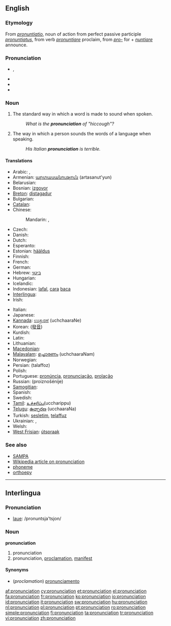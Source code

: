 {{wikipedia}}
{{selfref|See also [[Wiktionary:Pronunciation key|Wiktionary's pronunciation key]]}}
==English==

===Etymology===
From {{etyl|la}} ''[[pronuntiatio]]'', noun of action from perfect passive participle ''[[pronuntiatus]]'', from verb ''[[pronuntiare]]'' proclaim, from ''[[pro-]]'' for + ''[[nuntiare]]'' announce.

===Pronunciation===
* {{IPA|/pɹəˌnʌnsiˈeɪʃən/}}, {{SAMPA|/pr@%nVnsi"eIS@n/}}
<!--No! This is incorrect.* {{IPA|/pɹəˌnaʊnsiˈeɪʃən/}}, {{SAMPA|/pr@%naUnsi"eIS@n/}}-->
* {{audio|en-us-pronunciation.ogg|Audio (US)}}
* {{rhymes|eɪʃǝn}}
* {{hyphenation|pro|nun|ci|a|tion}}

===Noun===
{{en-noun|s|-}}

# {{countable}} The standard way in which a word is made to sound when spoken.
#: ''What is the '''pronunciation''' of "hiccough"?''
# {{uncountable}} The way in which a person sounds the words of a language when speaking.
#: ''His Italian '''pronunciation''' is terrible.''

====Translations====
{{trans-top|standard sound of a word}}
* Arabic: {{t|ar|نطق|m|tr=nuTq|sc=Arab}},  {{t|ar|لفظ|m|tr=lafZ|sc=Arab}}
* Armenian: [[արտասանություն]] (artasanut'yun)
* Belarusian: {{t|be|вымаўленне|n|tr=vymaŭlénne|sc=Cyrl}}
* Bosnian: [[izgovor]] {{m}}
* [[Breton]]: [[distagadur]] {{m}}
* Bulgarian: {{t|bg|произношение|n|tr=proiznošenije|sc=Cyrl}}
* [[Catalan]]: {{t-|ca|pronunciació|f}}
* Chinese:
*: Mandarin: {{t|zh|發音|sc=Hani}},  {{t|zh|发音|tr=fāyīn|sc=Hani}}
* Czech: {{t+|cs|výslovnost|f}}
* Danish: {{t+|da|udtale}}
* Dutch: {{t+|nl|uitspraak|f}}
* Esperanto: {{t+|eo|prononco|xs=Esperanto}}
* Estonian: [[hääldus]]
* Finnish: {{t+|fi|ääntämys}}
* French: {{t+|fr|prononciation|f}}
* German: {{t+|de|Aussprache|f}}
* Hebrew: [[ביטוי]]
* Hungarian: {{t+|hu|kiejtés}}
* Icelandic: {{t+|is|framburður|m}}
* Indonesian: [[lafal]], [[cara]] [[baca]]
* [[Interlingua]]: {{t-|ia|pronunciation|xs=Interlingua}}
* Irish: {{t|ga|fuaimniú|m|xs=Irish}}
{{trans-mid}}
* Italian: {{t+|it|pronuncia|f}}
* Japanese: {{t|ja|発音|tr=はつおん, hatsuon|sc=Jpan}}
* [[Kannada]]: [[ಉಚ್ಚಾರಣೆ]] (uchchaaraNe)
* Korean: {{t|ko|발음|tr=baleum|sc=Kore}} ([[發音]])
* Kurdish: {{ku-Arab|[[گۆ کردن]]}}
* Latin: {{t-|la|pronuntiatio|f|alt=prōnuntiātiō}}
* Lithuanian: {{t+|lt|tarimas|m|xs=Lithuanian}}
* [[Macedonian]]: {{t|mk|изговор|m|tr=ízgovor|sc=Cyrl|xs=Macedonian}}
* [[Malayalam]]: [[ഉച്ചാരണം]] (uchchaaraNam)
* Norwegian: {{t+|no|uttale|m}}
* Persian: {{fa-Arab|[[تلفظ]]}} (talaffoz)
* Polish: {{t+|pl|wymowa|f}}
* Portuguese: [[pronúncia]], [[pronunciação]], [[prolação]]
* Russian: {{t+|ru|произношение|n|sc=Cyrl}} (proiznošénije)
* [[Samogitian]]: {{tø|bat-smg|tarėms}}
* Spanish: {{t+|es|pronunciación|f}}
* Swedish: {{t+|sv|uttal}}
* [[Tamil]]: [[உச்சரிப்பு]](uccharippu)
* [[Telugu]]: [[ఉచ్ఛారణ]] (ucchaaraNa)
* Turkish: [[sesletim]], [[telaffuz]]
* Ukrainian: {{t|uk|вимова|f|tr=vymóva|sc=Cyrl}},  {{t|uk|вимовляння|tr=vymovljánnja|sc=Cyrl}}
* Welsh: {{t+|cy|cynaniad|xs=Welsh}}
* [[West Frisian]]: [[útspraak]]
{{trans-bottom}}

===See also===
* [[SAMPA]]
* [[w:pronunciation|Wikipedia article on pronunciation]]
* [[phoneme]]
* [[orthoepy]]

----

==Interlingua==

===Pronunciation===
* [[laue]]: /pronuntsja'tsjon/

===Noun===
'''pronunciation'''

# pronunciation
# pronunciation, [[proclamation]], [[manifest]]

====Synonyms====
* (''proclamation'') [[pronunciamento]]

[[af:pronunciation]]
[[cy:pronunciation]]
[[et:pronunciation]]
[[el:pronunciation]]
[[fa:pronunciation]]
[[fr:pronunciation]]
[[ko:pronunciation]]
[[io:pronunciation]]
[[id:pronunciation]]
[[it:pronunciation]]
[[sw:pronunciation]]
[[hu:pronunciation]]
[[nl:pronunciation]]
[[pl:pronunciation]]
[[pt:pronunciation]]
[[ro:pronunciation]]
[[simple:pronunciation]]
[[fi:pronunciation]]
[[ta:pronunciation]]
[[tr:pronunciation]]
[[vi:pronunciation]]
[[zh:pronunciation]]
